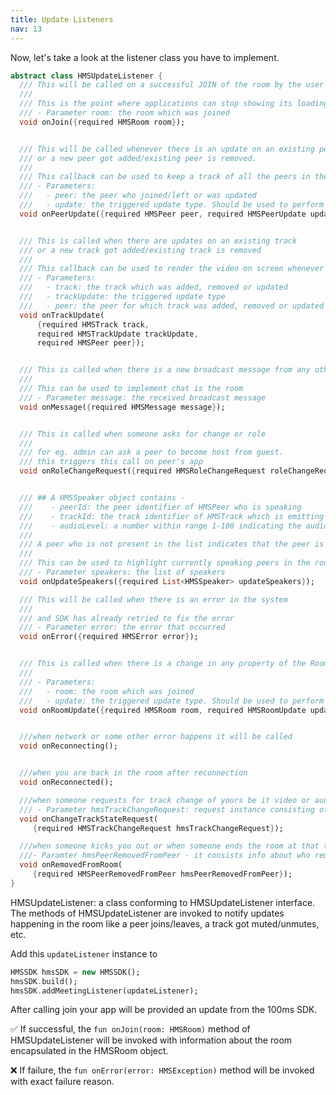 ```yaml
---
title: Update Listeners
nav: 13
---
```


Now, let's take a look at the listener class you have to implement.

```dart
abstract class HMSUpdateListener {
  /// This will be called on a successful JOIN of the room by the user
  ///
  /// This is the point where applications can stop showing its loading state
  /// - Parameter room: the room which was joined
  void onJoin({required HMSRoom room});


  /// This will be called whenever there is an update on an existing peer
  /// or a new peer got added/existing peer is removed.
  ///
  /// This callback can be used to keep a track of all the peers in the room
  /// - Parameters:
  ///   - peer: the peer who joined/left or was updated
  ///   - update: the triggered update type. Should be used to perform different UI Actions
  void onPeerUpdate({required HMSPeer peer, required HMSPeerUpdate update});


  /// This is called when there are updates on an existing track
  /// or a new track got added/existing track is removed
  ///
  /// This callback can be used to render the video on screen whenever a track gets added
  /// - Parameters:
  ///   - track: the track which was added, removed or updated
  ///   - trackUpdate: the triggered update type
  ///   - peer: the peer for which track was added, removed or updated
  void onTrackUpdate(
      {required HMSTrack track,
      required HMSTrackUpdate trackUpdate,
      required HMSPeer peer});


  /// This is called when there is a new broadcast message from any other peer in the room
  ///
  /// This can be used to implement chat is the room
  /// - Parameter message: the received broadcast message
  void onMessage({required HMSMessage message});


  /// This is called when someone asks for change or role
  ///
  /// for eg. admin can ask a peer to become host from guest.
  /// this triggers this call on peer's app
  void onRoleChangeRequest({required HMSRoleChangeRequest roleChangeRequest});


  /// ## A HMSSpeaker object contains -
  ///    - peerId: the peer identifier of HMSPeer who is speaking
  ///    - trackId: the track identifier of HMSTrack which is emitting audio
  ///    - audioLevel: a number within range 1-100 indicating the audio volume
  ///
  /// A peer who is not present in the list indicates that the peer is not speaking
  ///
  /// This can be used to highlight currently speaking peers in the room
  /// - Parameter speakers: the list of speakers
  void onUpdateSpeakers({required List<HMSSpeaker> updateSpeakers});

  /// This will be called when there is an error in the system
  ///
  /// and SDK has already retried to fix the error
  /// - Parameter error: the error that occurred
  void onError({required HMSError error});


  /// This is called when there is a change in any property of the Room
  ///
  /// - Parameters:
  ///   - room: the room which was joined
  ///   - update: the triggered update type. Should be used to perform different UI Actions
  void onRoomUpdate({required HMSRoom room, required HMSRoomUpdate update});


  ///when network or some other error happens it will be called
  void onReconnecting();


  ///when you are back in the room after reconnection
  void onReconnected();

  ///when someone requests for track change of yours be it video or audio this will be triggered
  /// - Parameter hmsTrackChangeRequest: request instance consisting of all the required info about track change
  void onChangeTrackStateRequest(
     {required HMSTrackChangeRequest hmsTrackChangeRequest});

  ///when someone kicks you out or when someone ends the room at that time it is triggered
  ///- Paramter hmsPeerRemovedFromPeer - it consists info about who removed you and why.
  void onRemovedFromRoom(
     {required HMSPeerRemovedFromPeer hmsPeerRemovedFromPeer});
}
```

HMSUpdateListener: a class conforming to HMSUpdateListener interface.
The methods of HMSUpdateListener are invoked to notify updates happening in the room like a peer joins/leaves, a track got muted/unmutes, etc.

Add this `updateListener` instance to
```dart
HMSSDK hmsSDK = new HMSSDK();
hmsSDK.build();
hmsSDK.addMeetingListener(updateListener);
```

After calling join your app will be provided an update from the 100ms SDK.

✅ If successful, the `fun onJoin(room: HMSRoom)` method of HMSUpdateListener will be invoked with information about the room encapsulated in the HMSRoom object.

❌ If failure, the `fun onError(error: HMSException)` method will be invoked with exact failure reason.
